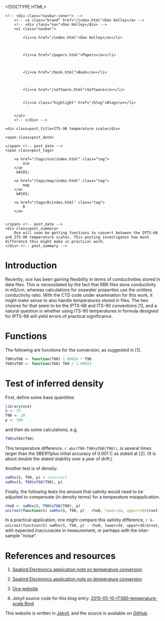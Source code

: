 <!DOCTYPE HTML>
<html>
<head>
<link rel='stylesheet' type='text/css' href='/css/syntax.css' />
<link rel='stylesheet' type='text/css' href='/css/style.css' />
<meta charset="UTF-8">
<title>ITS-90 temperature scale</title>
</head>

<body>
<div class="navbar">
    <!-- <div class="navbar-inner"> -->
        <!-- <a class="brand" href="/index.html">Dan Kelley</a> -->
        <!-- <div class="nav">Dan Kelley</div> -->
        <ul class="navbar">
            
            <li><a href="/index.html">Dan Kelley</a></li>
            

            
            <li><a href="/papers.html">Papers</a></li>
            

            
            <li><a href="/book.html">Book</a></li>
            

            
            <li><a href="/software.html">Software</a></li>
            
            
            <li><a class="highlight" href="/blog">Blog</a></li>
            

        </ul>
        <!-- </div> -->
</div>

<div id="content">
    




<!-- <div class="span8"> -->

<div class=topnav>

<!-- | <a href='/blog'>Home</a> | -->

</div> <!-- topnav -->


<div class="page-header">

    <div class=post_title>ITS-90 temperature scale</div>
<!-- </div> --> <!-- span8 -->

<!-- <div class="span4"> -->

<div class=slug>
    <span class=post_date>
        
    </span> <!-- post_date -->
    <span class=post_tags>
        
        <a href="/tags/oce/index.html" class="tag">
            oce
        </a>
         &#183; 
        
        <a href="/tags/map/index.html" class="tag">
            map
        </a>
         &#183; 
        
        <a href="/tags/R/index.html" class="tag">
            R
        </a>
        
        
    </span> <!-- post_date -->
    <div class=post_summary>
        Oce will soon be getting functions to convert between the IPTS-68 and ITS-90 temperature scales. This posting investigates how much difference this might make in practical work.
    </div> <!-- post_summary -->
</div> <!-- slug -->

<!-- </div> -->
<!-- span4 -->
</div> <!-- page-header -->



# Introduction

Recently, oce has been gaining flexibility in terms of conductivities stored in
data files. This is necessitated by the fact that RBR files store conductivity
in mS/cm, whereas calculations for seawater properties use the unitless
conductivity ratio.  With the CTD code under examination for this work, it
might make sense to also handle temperatures stored in files. The two choices
for that seem to be the IPTS-68 and ITS-90 conventions [1], and a natural
question is whether using ITS-90 temperatures in formula designed for IPTS-68
will yield errors of practical significance.

# Functions
The following are functions for the conversion, as suggested in [1].
```r
T90toT68 <- function(T90) 1.00024 * T90
T68toT90 <- function(T68) T68 / 1.00024
```

# Test of inferred density

First, define some base quantities
```r
library(oce)
S <- 35
T90 <- 20
p <- 100
```
and then do some calculations, e.g.
```r
T90toT68(T90)
```
This temperature difference, `r abs(T90-T90toT68(T90))`, is several
times larger than the 
SBE911plus initial accuracy of 0.001 C as stated at [2]. (It is about double the stated
stability over a year of drift.)

Another test is of density:

```r
swRho(S, T90, p) # incorrect
swRho(S, T90toT68(T90), p)
```

Finally, the following tests the amount that salinity would need to be adjusted to 
compensate (in density terms) for a temperature misapplication.
```r
rho0 <- swRho(S, T90toT68(T90), p)
uniroot(function(S) swRho(S, T90, p) - rho0, lower=34, upper=36)$root
```
In a practical application, one might compare this salinity difference,
`r S-uniroot(function(S) swRho(S, T90, p) - rho0, lower=34, upper=36)$root`,
with expected inaccuracies in measurement, or perhaps with the inter-sample "noise".


# References and resources

1. [Seabird Electronics application note on temperature conversion](http://www.seabird.com/sites/default/files/documents/appnote42Feb14.pdf)

2. [Seabird Electronics application note on temperature conversion](http://www.seabird.com/sites/default/files/documents/appnote42Feb14.pdf)

3. [Oce website](http://dankelley.github.io/oce/)   

4. Jekyll source code for this blog entry: [2015-05-10-ITS90-temperature-scale.Rmd](https://raw.github.com/dankelley/dankelley.github.io/master/assets/2015-05-10-ITS90-temperature-scale.Rmd)





</div>

<p class="footnote">This website is written in <a
href="http://jekyllrb.com">Jekyll</a>, and the source is available on <a
href="https://github.com/dankelley/dankelley.github.io">GitHub</a>.</p>

</body>
</html>

